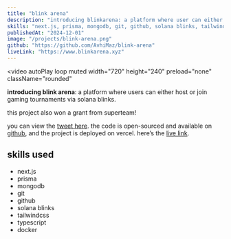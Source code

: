 ```yaml
---
title: "blink arena"
description: "introducing blinkarena: a platform where user can either host or join gaming tournament via solana blinks."
skills: "next.js, prisma, mongodb, git, github, solana blinks, tailwindcss, typescript, docker"
publishedAt: "2024-12-01"
image: "/projects/blink-arena.png"
github: "https://github.com/AvhiMaz/blink-arena"
liveLink: "https://www.blinkarena.xyz"
---
```


<video
  autoPlay
  loop
  muted
  width="720"
  height="240"
  preload="none"
  className="rounded"
>
  <source src="/projects/blink-arena.mp4" type="video/mp4" />
</video>

**introducing blink arena**: a platform where users can either host or join gaming tournaments via solana blinks.

this project also won a grant from superteam!

you can view the [tweet here](https://x.com/avhidotsol/status/1852384957630738688). the code is open-sourced and available on [github](https://github.com/AvhiMaz/blink-arena), and the project is deployed on vercel. here’s the [live link](https://www.blinkarena.xyz/).

## skills used

- next.js
- prisma
- mongodb
- git
- github
- solana blinks
- tailwindcss
- typescript
- docker
